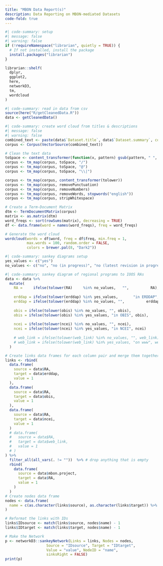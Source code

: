 ```yaml
---
title: "MBON Data Report(s)"
description: Data Reporting on MBON-mediated Datasets 
code-fold: true
---
```



```R
#| code-summary: setup
#| message: false
#| warning: false
if (!requireNamespace("librarian", quietly = TRUE)) {
  # If not installed, install the package
  install.packages("librarian")
}

librarian::shelf(
  dplyr,
  ggplot2,
  here,
  networkD3,
  tm,
  wordcloud
)

```

```R
#| code-summary: read in data from csv
source(here("R/getCleanedData.R"))
data <- getCleanedData()
```


```R
#| code-summary: create word cloud from titles & descriptions
#| message: false
#| warning: false
combined_text <- paste(data$`Dataset.title`, data$`Dataset.summary`, collapse = " ")
corpus <- Corpus(VectorSource(combined_text))

# Clean the text data
toSpace <- content_transformer(function(x, pattern) gsub(pattern, " ", x))
corpus <- tm_map(corpus, toSpace, "/")
corpus <- tm_map(corpus, toSpace, "@")
corpus <- tm_map(corpus, toSpace, "\\|")

corpus <- tm_map(corpus, content_transformer(tolower))
corpus <- tm_map(corpus, removePunctuation)
corpus <- tm_map(corpus, removeNumbers)
corpus <- tm_map(corpus, removeWords, stopwords("english"))
corpus <- tm_map(corpus, stripWhitespace)

# Create a Term-Document Matrix
dtm <- TermDocumentMatrix(corpus)
matrix <- as.matrix(dtm)
word_freqs <- sort(rowSums(matrix), decreasing = TRUE)
df <- data.frame(word = names(word_freqs), freq = word_freqs)

# Generate the word cloud
wordcloud(words = df$word, freq = df$freq, min.freq = 1, 
          max.words = 100, random.order = FALSE, 
          colors = brewer.pal(8, "Dark2"))
```


```R
#| code-summary: sankey diagrams setup
yes_values <- c("yes")
no_values <- c("no", "no (in progress)", "no (latest revision in progress)", "none")
```

```R
#| code-summary: sankey diagram of regional programs to IOOS RAs
data <- data %>%
  mutate(
    RA =     ifelse(tolower(RA)     %in% no_values,   "",          RA),
    
    erddap = ifelse(tolower(erddap) %in% yes_values,       "in ERDDAP", erddap),
    erddap = ifelse(tolower(erddap) %in% no_values, "",          erddap),
    
    obis = ifelse(tolower(obis) %in% no_values, "", obis),
    obis = ifelse(tolower(obis) %in% yes_values, "in OBIS", obis),
    
    ncei = ifelse(tolower(ncei) %in% no_values, "", ncei),
    ncei = ifelse(tolower(ncei) %in% yes_values, "in NCEI", ncei)
    
    # web_link = ifelse(tolower(web_link) %in% no_values, "", web_link),
    # web_link = ifelse(tolower(web_link) %in% yes_values, "on www", web_link)
  )

# Create links data frames for each column pair and merge them together
links <- rbind(
  data.frame(
    source = data$RA,
    target = data$erddap,
    value = 1
  ), 
  data.frame(
    source = data$RA,
    target = data$obis,
    value = 1
  ),
  data.frame(
    source = data$RA,
    target = data$ncei,
    value = 1
  )
  # data.frame(
  #   source = data$RA,
  #   target = data$web_link,
  #   value = 1
  # )
) %>%
  filter_all(all_vars(. != ""))  %>% # drop anything that is empty
  rbind(
    data.frame(
      source = data$mbon.project,
      target = data$RA,
      value = 1
    )
  )
# Create nodes data frame
nodes <- data.frame(
  name = c(as.character(links$source), as.character(links$target)) %>% unique()
)

# Reformat the links with IDs
links$IDsource <- match(links$source, nodes$name) - 1
links$IDtarget <- match(links$target, nodes$name) - 1

# Make the Network
p <- networkD3::sankeyNetwork(Links = links, Nodes = nodes,
                   Source = "IDsource", Target = "IDtarget",
                   Value = "value", NodeID = "name",
                   sinksRight = FALSE)
print(p)
```